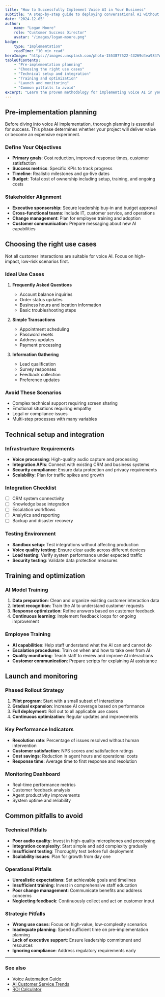 ```yaml
---
title: "How to Successfully Implement Voice AI in Your Business"
subtitle: "A step-by-step guide to deploying conversational AI without disrupting operations"
date: "2024-12-05"
author:
    name: "Logan Moore"
    role: "Customer Success Director"
    avatar: "/images/logan-moore.png"
badge:
    type: "Implementation"
    readTime: "10 min read"
heroImage: "https://images.unsplash.com/photo-1553877522-43269d4ea984?w=640&h=640&fit=crop"
tableOfContents:
    - "Pre-implementation planning"
    - "Choosing the right use cases"
    - "Technical setup and integration"
    - "Training and optimization"
    - "Launch and monitoring"
    - "Common pitfalls to avoid"
excerpt: "Learn the proven methodology for implementing voice AI in your organization, from initial planning to full deployment"
---
```


## Pre-implementation planning

Before diving into voice AI implementation, thorough planning is essential for success. This phase determines whether your project will deliver value or become an expensive experiment.

### Define Your Objectives

- **Primary goals**: Cost reduction, improved response times, customer satisfaction
- **Success metrics**: Specific KPIs to track progress
- **Timeline**: Realistic milestones and go-live dates
- **Budget**: Total cost of ownership including setup, training, and ongoing costs

### Stakeholder Alignment

- **Executive sponsorship**: Secure leadership buy-in and budget approval
- **Cross-functional teams**: Include IT, customer service, and operations
- **Change management**: Plan for employee training and adoption
- **Customer communication**: Prepare messaging about new AI capabilities

## Choosing the right use cases

Not all customer interactions are suitable for voice AI. Focus on high-impact, low-risk scenarios first.

### Ideal Use Cases

1. **Frequently Asked Questions**
    - Account balance inquiries
    - Order status updates
    - Business hours and location information
    - Basic troubleshooting steps

2. **Simple Transactions**
    - Appointment scheduling
    - Password resets
    - Address updates
    - Payment processing

3. **Information Gathering**
    - Lead qualification
    - Survey responses
    - Feedback collection
    - Preference updates

### Avoid These Scenarios

- Complex technical support requiring screen sharing
- Emotional situations requiring empathy
- Legal or compliance issues
- Multi-step processes with many variables

## Technical setup and integration

### Infrastructure Requirements

- **Voice processing**: High-quality audio capture and processing
- **Integration APIs**: Connect with existing CRM and business systems
- **Security compliance**: Ensure data protection and privacy requirements
- **Scalability**: Plan for traffic spikes and growth

### Integration Checklist

- [ ] CRM system connectivity
- [ ] Knowledge base integration
- [ ] Escalation workflows
- [ ] Analytics and reporting
- [ ] Backup and disaster recovery

### Testing Environment

- **Sandbox setup**: Test integrations without affecting production
- **Voice quality testing**: Ensure clear audio across different devices
- **Load testing**: Verify system performance under expected traffic
- **Security testing**: Validate data protection measures

## Training and optimization

### AI Model Training

1. **Data preparation**: Clean and organize existing customer interaction data
2. **Intent recognition**: Train the AI to understand customer requests
3. **Response optimization**: Refine answers based on customer feedback
4. **Continuous learning**: Implement feedback loops for ongoing improvement

### Employee Training

- **AI capabilities**: Help staff understand what the AI can and cannot do
- **Escalation procedures**: Train on when and how to take over from AI
- **Quality monitoring**: Teach staff to review and improve AI interactions
- **Customer communication**: Prepare scripts for explaining AI assistance

## Launch and monitoring

### Phased Rollout Strategy

1. **Pilot program**: Start with a small subset of interactions
2. **Gradual expansion**: Increase AI coverage based on performance
3. **Full deployment**: Roll out to all applicable use cases
4. **Continuous optimization**: Regular updates and improvements

### Key Performance Indicators

- **Resolution rate**: Percentage of issues resolved without human intervention
- **Customer satisfaction**: NPS scores and satisfaction ratings
- **Cost savings**: Reduction in agent hours and operational costs
- **Response time**: Average time to first response and resolution

### Monitoring Dashboard

- Real-time performance metrics
- Customer feedback analysis
- Agent productivity improvements
- System uptime and reliability

## Common pitfalls to avoid

### Technical Pitfalls

- **Poor audio quality**: Invest in high-quality microphones and processing
- **Integration complexity**: Start simple and add complexity gradually
- **Insufficient testing**: Thoroughly test before full deployment
- **Scalability issues**: Plan for growth from day one

### Operational Pitfalls

- **Unrealistic expectations**: Set achievable goals and timelines
- **Insufficient training**: Invest in comprehensive staff education
- **Poor change management**: Communicate benefits and address concerns
- **Neglecting feedback**: Continuously collect and act on customer input

### Strategic Pitfalls

- **Wrong use cases**: Focus on high-value, low-complexity scenarios
- **Inadequate planning**: Spend sufficient time on pre-implementation planning
- **Lack of executive support**: Ensure leadership commitment and resources
- **Ignoring compliance**: Address regulatory requirements early

---

### See also

- [Voice Automation Guide](/blog-post/voice-automation-guide)
- [AI Customer Service Trends](/blog-post/ai-customer-service-trends)
- [ROI Calculator](/roi-calculator)
